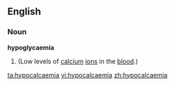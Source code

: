 ==English==

===Noun===
'''hypoglycaemia'''

# {{medical}} {{alternative spelling of|hypocalcemia}} (Low levels of [[calcium]] [[ion]]s in the [[blood]].)

[[ta:hypocalcaemia]]
[[vi:hypocalcaemia]]
[[zh:hypocalcaemia]]